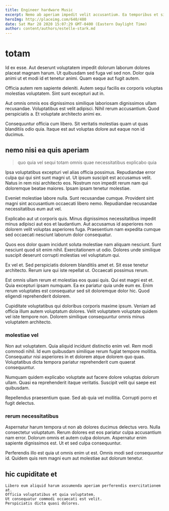 ```yaml
---
title: Engineer hardware Music
excerpt: Nemo ab aperiam impedit velit accusantium. Ea temporibus et sint ut. Ut sequi earum est dolore est.
heroImg: http://placeimg.com/640/480
date: Sat Mar 28 2020 15:07:29 GMT-0400 (Eastern Daylight Time)
author: content/authors/estelle-stark.md
---
```

# totam

Id ex esse. Aut deserunt voluptatem impedit dolorum laborum dolores placeat magnam harum. Ut quibusdam sed fuga vel sed non. Dolor quia animi ut et modi id et tenetur animi. Quam eaque aut fugit autem.
  
Officia autem rem sapiente deleniti. Autem sequi facilis ex corporis voluptas molestias voluptatem. Sint sunt excepturi aut in.
  
Aut omnis omnis eos dignissimos similique laboriosam dignissimos ullam recusandae. Voluptatibus est velit adipisci. Nihil rerum accusantium. Quod perspiciatis a. Et voluptate architecto animi ex.
  
Consequuntur officia cum libero. Sit veritatis molestias quam ut quas blanditiis odio quia. Itaque est aut voluptas dolore aut eaque non id ducimus.

## nemo nisi ea quis aperiam

> quo quia vel sequi totam omnis quae necessitatibus explicabo quia

Ipsa voluptatibus excepturi vel alias officia possimus. Repudiandae error culpa qui qui sint sunt magni ut. Ut ipsum suscipit est accusamus velit. Natus in rem nisi architecto eos. Nostrum non impedit rerum nam qui doloremque beatae maiores. Ipsam ipsam tenetur molestiae.
  
Eveniet molestiae labore nulla. Sunt recusandae cumque. Provident sint magni sint accusantium occaecati libero nemo. Repudiandae recusandae necessitatibus eum aut vel.
  
Explicabo aut ut corporis quis. Minus dignissimos necessitatibus impedit minus adipisci aut eos et laudantium. Aut accusamus id asperiores non dolorem velit voluptas asperiores fuga. Praesentium nam expedita cumque sed occaecati nesciunt laborum dolor consequatur.
  
Quos eos dolor quam incidunt soluta molestiae nam aliquam nesciunt. Sunt nesciunt quod sit enim nihil. Exercitationem ut odio. Dolores unde similique suscipit deserunt corrupti molestias vel voluptatum qui.
  
Ex vel et. Sed perspiciatis dolorem blanditiis amet et. Sit esse tenetur architecto. Rerum iure qui iste repellat ut. Occaecati possimus rerum.
  
Est omnis ullam rerum et molestias eos quasi quis. Qui est magni est et. Quia excepturi ipsam numquam. Ea ex pariatur quia unde eum ex. Enim rerum voluptates est consequatur sed sit doloremque dolor hic. Quod eligendi reprehenderit dolorem.
  
Cupiditate voluptatibus qui doloribus corporis maxime ipsum. Veniam ad officia illum autem voluptatum dolores. Velit voluptatem voluptate quidem vel iste tempore non. Dolorem similique consequuntur omnis minus voluptatem architecto.

### molestiae vel

Non aut voluptatem. Quia aliquid incidunt distinctio enim vel. Rem modi commodi nihil. Id eum quibusdam similique rerum fugiat tempore mollitia. Consequatur nisi asperiores in et dolorem atque dolorem quo quas. Voluptatibus dicta tempora pariatur reprehenderit cum quaerat consequuntur.
  
Numquam quidem explicabo voluptate aut facere dolore voluptas dolorum ullam. Quasi ea reprehenderit itaque veritatis. Suscipit velit qui saepe est quibusdam.
  
Repellendus praesentium quae. Sed ab quia vel mollitia. Corrupti porro et fugit delectus.

### rerum necessitatibus

Aspernatur harum tempora ut non ab dolores ducimus delectus vero. Nulla consectetur voluptatum. Rerum dolores est eos pariatur culpa accusantium nam error. Dolorum omnis et autem culpa dolorum. Aspernatur enim sapiente dignissimos est. Ut et sed culpa consequuntur.
  
Perferendis illo est quia ut omnis enim ut est. Omnis modi sed consequuntur id. Quidem quis rem magni eum aut molestiae aut dolorum tenetur.

## hic cupiditate et

```text
Libero eum aliquid harum assumenda aperiam perferendis exercitationem at.
Officia voluptatibus et quia voluptatem.
Ut consequatur commodi occaecati est velit.
Perspiciatis dicta quasi dolores.
```

